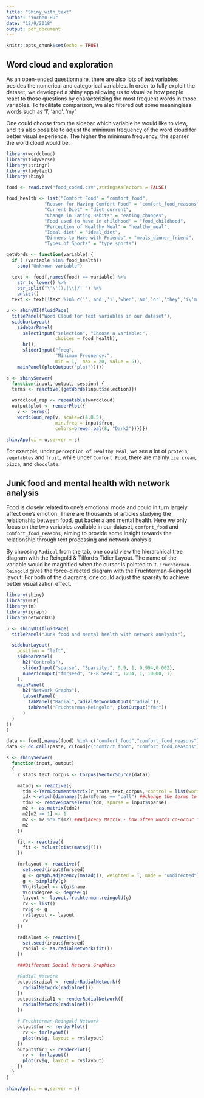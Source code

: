 ```yaml
---
title: "Shiny_with_text"
author: "Yuchen Hu"
date: "12/9/2018"
output: pdf_document
---
```


```r
knitr::opts_chunk$set(echo = TRUE)
```

## Word cloud and exploration

As an open-ended questionnaire, there are also lots of text variables besides the numerical and categorical variables. In order to fully exploit the dataset, we developed a shiny app allowing us to visualize how people react to those questions by characterizing the most frequent words in those variables. To facilitate comparison, we also filtered out some meaningless words such as 'I', 'and', 'my'.

One could choose from the sidebar which variable he would like to view, and it's also possible to adjust the minimum frequency of the word cloud for better visual experience. The higher the minimum frequency, the sparser the word cloud would be.

```r
library(wordcloud)
library(tidyverse)   
library(stringr)      
library(tidytext)
library(shiny)

food <- read.csv("food_coded.csv",stringsAsFactors = FALSE) 

food_health <- list("Comfort Food" = "comfort_food",
              "Reason for Having Comfort Food" = "comfort_food_reasons",
              "Current Diet" = "diet_current",
              "Change in Eating Habits" = "eating_changes",
              "Food used to have in childhood" = "food_childhood",
              "Perception of Healthy Meal" = "healthy_meal",
              "Ideal diet" = "ideal_diet",
              "Dinners to Have with Friends" = "meals_dinner_friend",
              "Types of Sports" = "type_sports")

getWords <- function(variable) {
  if (!(variable %in% food_health))
    stop("Unknown variable")

  text <- food[,names(food) == variable] %>% 
    str_to_lower() %>% 
    str_split("\"\'(),|\\|/| ") %>%
    unlist()
  text <- text[!text %in% c('','and','i','when','am','or','they','i\'m','my','usually','are','a','/')]}

u <- shinyUI(fluidPage(
  titlePanel("Word Cloud for text variables in our dataset"),
  sidebarLayout(
    sidebarPanel(
      selectInput("selection", "Choose a variable:",
                  choices = food_health),
      hr(),
      sliderInput("freq",
                  "Minimum Frequency:",
                  min = 1,  max = 20, value = 5)),
    mainPanel(plotOutput("plot")))))

s <- shinyServer(
  function(input, output, session) {
  terms <- reactive({getWords(input$selection)})

  wordcloud_rep <- repeatable(wordcloud)
  output$plot <- renderPlot({
    v <- terms()
    wordcloud_rep(v, scale=c(4,0.5),
                  min.freq = input$freq, 
                  colors=brewer.pal(8, "Dark2"))})})

shinyApp(ui = u,server = s)

```

For example, under `perception of Healthy Meal`, we see a lot of `protein`, `vegetables` and `fruit`, while under `Comfort Food`, there are mainly `ice cream`, `pizza`, and `chocolate`.

## Junk food and mental health with network analysis

Food is closely related to one's emotional mode and could in turn largely affect one's emotion. There are thousands of articles studying the relationship between food, gut bacteria and mental health. Here we only focus on the two variables available in our dataset, `comfort_food` and `comfort_food_reasons`, aiming to provide some insight towards the relationship through text processing and network analysis.

By choosing `Radical` from the tab, one could view the hierarchical tree diagram with the Reingold & Tilford’s Tidier Layout. The name of the variable would be magnified when the cursor is pointed to it. `Fruchterman-Reingold` gives the force-directed diagram with the Fruchterman-Reingold layout. For both of the diagrams, one could adjust the sparsity to achieve better visualization effect.

```r
library(shiny)
library(NLP)
library(tm)
library(igraph)
library(networkD3)

u <- shinyUI(fluidPage(
  titlePanel("Junk food and mental health with network analysis"),

  sidebarLayout(
    position = "left",
    sidebarPanel(
      h2("Controls"),
      sliderInput("sparse", "Sparsity:", 0.9, 1, 0.994,0.002),
      numericInput("fmrseed", "F-R Seed:", 1234, 1, 10000, 1)
    ),
    mainPanel(
      h2("Network Graphs"),
      tabsetPanel(
        tabPanel("Radial",radialNetworkOutput("radial")),
        tabPanel("Fruchterman-Reingold", plotOutput("fmr"))
      )
  )
))
)

data <- food[,names(food) %in% c("comfort_food","comfort_food_reasons")] 
data <- do.call(paste, c(food[c("comfort_food", "comfort_food_reasons")], sep = ". ")) %>% str_to_lower()

s <- shinyServer(
  function(input, output)
  {
    r_stats_text_corpus <- Corpus(VectorSource(data))

    matadj <- reactive({
      tdm <-TermDocumentMatrix(r_stats_text_corpus, control = list(wordLenghts = c(1, Inf)))
      idx <-which(dimnames(tdm)$Terms == "call") ##change the terms to be searched
      tdm2 <- removeSparseTerms(tdm, sparse = input$sparse)
      m2 <- as.matrix(tdm2)
      m2[m2 >= 1] <- 1
      m2 <- m2 %*% t(m2) ##Adjaceny Matrix - how often words co-occur in a sentence
      m2
    })

    fit <- reactive({
      fit <- hclust(dist(matadj()))
    })

    fmrlayout <- reactive({
      set.seed(input$fmrseed)
      g <- graph.adjacency(matadj(), weighted = T, mode = "undirected")
      g <- simplify(g)
      V(g)$label <- V(g)$name
      V(g)$degree <- degree(g)
      layout <- layout.fruchterman.reingold(g)
      rv <- list()
      rv$g <- g
      rv$layout <- layout
      rv
    })

    radialnet <- reactive({
      set.seed(input$fmrseed)
      radial <- as.radialNetwork(fit())
    })  

    ###Different Social Network Graphics

    #Radial Network
    output$radial <- renderRadialNetwork({
      radialNetwork(radialnet())
    })
    output$radial1 <- renderRadialNetwork({
      radialNetwork(radialnet())
    })

    # Fruchterman-Reingold Network
    output$fmr <- renderPlot({
      rv <- fmrlayout()
      plot(rv$g, layout = rv$layout)
    })
    output$fmr1 <- renderPlot({
      rv <- fmrlayout()
      plot(rv$g, layout = rv$layout)
    })
  }
)

shinyApp(ui = u,server = s)
```